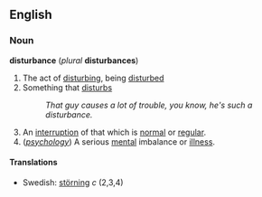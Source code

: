 ==English==
===Noun===
'''disturbance''' (''plural'' '''disturbances''')

#The act of [[disturbing]], being [[disturbed]]
#Something that [[disturb]]s
#:''That guy causes a lot of trouble, you know, he's such a disturbance.''
#An [[interruption]] of that which is [[normal]] or [[regular]].
#(''[[psychology]]'') A serious [[mental]] imbalance or [[illness]].
====Translations====
*Swedish: [[störning]] ''c'' (2,3,4)